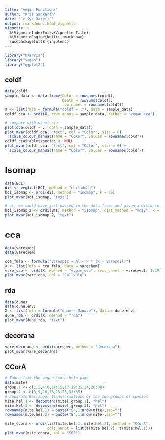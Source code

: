 ```yaml
---
title: "vegan Functions"
author: "Kris Sankaran"
date: "`r Sys.Date()`"
output: rmarkdown::html_vignette
vignette: >
  %\VignetteIndexEntry{Vignette Title}
  %\VignetteEngine{knitr::rmarkdown}
  \usepackage[utf8]{inputenc}
---
```


```r
library("mvarVis")
library("vegan")
library("ggplot2")
```


## coldf

```r
data(coldf)
sample_data <- data.frame(Color = rownames(coldf),
                          Depth = rowSums(coldf),
                          row.names = rownames(coldf))
X <- list(fmla = formula("coldf ~ ."), data = sample_data)
coldf_cca <- ordi(X, rows_annot = sample_data, method = "vegan_cca")

# compare with usual cca
plot(cca(coldf ~ ., data = sample_data))
plot_mvar(coldf_cca, "text", col = "Color", size = 6) + 
  scale_colour_manual(name = "Color", values = rownames(coldf))
coldf_cca@table$species <- NULL
plot_mvar(coldf_cca, "text", col = "Color", size = 6) + 
  scale_colour_manual(name = "Color", values = rownames(coldf))
```

# Isomap

```r
data(BCI)
dis <- vegdist(BCI, method = "euclidean")
bci_isomap <- ordi(dis, method = "isomap", k = 10)
plot_mvar(bci_isomap, "text")

# or, we could have just passed in the data frame and given a distance
bci_isomap_2 <- ordi(BCI, method = "isomap", dist_method = "bray", k = 10)
plot_mvar(bci_isomap_2, "text")
```

# cca

```r
data(varespec)
data(varechem)

cca_fmla <- formula("varespec ~ Al + P * (K + Baresoil)")
X <- list(fmla = cca_fmla, data = varechem)
vare_cca <- ordi(X, method = "vegan_cca", rows_annot = varespec[, 1:10])
plot_mvar(vare_cca, col = "Callvulg")
```


## rda

```r
data(dune)
data(dune.env)
X <- list(fmla = formula("dune ~ Manure"), data = dune.env)
dune_rda <- ordi(X, method = "rda")
plot_mvar(dune_rda, "text")
```

## decorana

```r
vare_decorana <- ordi(varespec, method = "decorana")
plot_mvar(vare_decorana)
```

## CCorA

```r
# Taken from the vegan ccora help page
data(mite)
group.1 <- c(1,2,4:8,10:15,17,19:22,24,26:30)
group.2 <- c(3,9,16,18,23,25,31:35)
# Separate Hellinger transformations of the two groups of species 
mite.hel.1 <- decostand(mite[,group.1], "hel")
mite.hel.2 <- decostand(mite[,group.2], "hel")
rownames(mite.hel.1) = paste("S",1:nrow(mite),sep="")
rownames(mite.hel.2) = paste("S",1:nrow(mite),sep="")

mite_ccora <- ordi(list(mite.hel.1, mite.hel.2), method = "CCorA", 
                   cols_annot = list(t(mite.hel.2), t(mite.hel.1)))
plot_mvar(mite_ccora, col = "S68")
```
